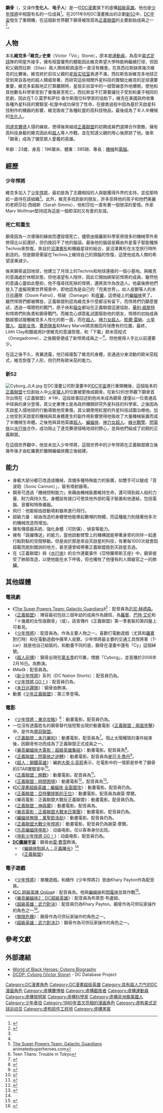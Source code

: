 {{noteTA
|G1=美国漫画
|1=zh-cn:不义联盟：人间之神; zh-tw:超級英雄：武力對決;
}}
{{Infobox comics character
|character_name= 鋼骨
|image= 鋼骨（漫畫）.jpg|230px
|caption= 新52的鋼骨<br>由Scott Williams繪製
| converted= yes
|real_name= 維克多·「維克」·史東<br>（Victor「Vic」Stone）
|publisher= [[DC漫畫|DC漫畫]]
|debut= 《{{link-en|DC Comics Presents|DC Comics Presents}}》#26（1980年10月）
|creators= Marv Wolfman<br />George Pérez
|relatives=
|previous_alliances=
|status=
|species = [[賽博格|賽博格]]人
|alliances = [[少年悍將|少年悍將]]<br />[[正義聯盟|正義聯盟]]<br />[[星辰实验室|星辰实验室]]
| partners = [[人皮獸|人皮獸]]
|aliases = Cyberion，機器俠，Technis，鋼骨2.0，Omegadrome，史帕克
|powers=超級力量<br />天才級智力<br />拳腳功夫<br />超級耐力<br />超音速飛行<br />各種先進的武器配備
}}

'''鋼骨'''（{{lang-en|'''Cyborg'''}}，又译作'''生化人'''、'''电子人'''）是一位[[DC漫畫|DC漫畫]]旗下的虛構[[超級英雄|超級英雄]]。他也是[[少年悍將|少年悍將]]中相當有名的一位成員<ref name="dc-ency">{{Cite book|last=Greenberger|first=Robert|author-link=Robert Greenberger|contribution=Cyborg|editor-last=Dougall|editor-first=Alastair|title=The DC Comics Encyclopedia|url=https://archive.org/details/dccomicsencyclop0000unse|page=[https://archive.org/details/dccomicsencyclop0000unse/page/91 91]|publisher=[[Dorling_Kindersley|Dorling Kindersley]]|location=[[New_York|New York]]|year=2008|isbn=0-7566-4119-5|oclc=213309017}}</ref>。在2011年9月DC漫畫推出的企劃[[新52|新52]]中，[[DC宇宙|DC宇宙]]發生了重開機，在這個新世界觀下鋼骨被改寫為[[正義聯盟|正義聯盟]]的主要創始成員之一<ref>{{cite web|last=Siegel|first=Lucas|title=One Year Ago: DC UNIVERSE Reboots in September|url=http://www.newsarama.com/comics/DC-Universe-Reboot-Announcement-110531.html|publisher=Newsarama|access-date=2013-06-28|archive-date=2012-02-05|archive-url=https://www.webcitation.org/65Ebwc9Qy?url=http://www.newsarama.com/comics/DC-Universe-Reboot-Announcement-110531.html|dead-url=no}}</ref>。

== 人物 ==
本名'''維克多·「維克」·史東'''（Victor「Vic」Stone），原本是[[運動員|運動員]]，為高中[[美式足球|美式足球]]隊的明星外接手，擁有相當優秀的體能因此維克希望大學時能夠繼續打球，但因和父親西拉斯（Silas）兩人關係較疏遠而一直沒有機會。在其西拉斯缺席幾次維克的比賽後，維克終於前往父親的[[星辰实验室|星辰实验室]]表達不滿，西拉斯告訴維克多地球正受到來自各地的超人類威脅著，而研究這些相關外星科技的實驗比維克的足球還要重要，維克多氣餒地正打算離開時，星辰实验室中的一個管線意外地爆開，使他和其他數名科學家受到了重傷甚至死亡。西拉斯並不打算要讓兒子受到和妻子相同的悲劇，因此在T.O.莫罗和萨拉·查尔斯兩位科學家的協助下，維克在美國政府收集各種外星科技的實驗室-紅屋中成功保住了性命，在搶救過程中因為基於天啟星科技制作的機器的影響，維克吸收了各種紅屋的高科技物品，最後成為了半人半機械的[[生化人|生化人]]。

因[[達克賽德|達克賽德]]入侵的緣故，使得後來組成[[正義聯盟|正義聯盟]]的初期成員們選擇合作禦敵，擁有高科技身軀的維克因此和[[超人|超人]]等人作戰，並在知道父親的用心後原諒了他。後來「鋼骨」成為了備受眾人愛戴的英雄。

年齡：23歲、身高：196厘米、體重：385磅、專長：[[機械|機械]]和[[電腦|電腦]]。

== 經歷 ==
=== 少年悍將 ===
維克多加入了[[少年悍將|少年悍將]]，最初是為了志趣相投的人與能獲得外界的支持，並從那時起一直待在該組織<ref name="dc-ency" />。此外，維克多找到新的朋友，許多崇拜他的孩子和他們美麗的老師莎拉·西姆斯（Sarah Simms），他和莎拉一直有著一個很深的愛情。作家Marv Wolfman堅持認為這是一個即深刻又有愛的友誼。

=== 死亡和重生 ===
鋼骨因為一次導彈的緣故而遭毀壞死亡，儘管由俄羅斯科學家用很多的機械零件來修得比以前還好，但仍挽回不了他的腦袋。最後他的腦袋是藉由外星電子智能種族Technis來恢復，來自於[[沼澤異形|沼澤異形]]和機器星球的結合，是沼澤異形在太空旅行時所創造的。但是鋼骨需留在Technis上維持自己的頭腦的恢復，這使他成為人類的希望逐漸減少。

後來鋼骨返回地球，他建立了月球上的Technis和地球連接的一個小基地。與維克的意識處於休眠狀態，但他渴望有人陪伴，因此它開始綁架前悍將的成員，雖然他的意識心靈如此壓抑，他不僅尋找死掉的悍將，還將其作為改造人。他最後將他們放入了虛擬現實世界場景中，即他認為是自己的「完美世界」，如人皮獸等人的末日巡邏隊（Doom Patrol）、核破（Damage）和[[夜翼|夜翼]]，這使碰上的[[蝙蝠俠|蝙蝠俠]]笑了。雖然悍將們都被釋放，正義聯盟則認為維克多什麼都沒有留下，而悍將們仍願意嘗試，透過一場簡短的戰鬥，原子俠和[[貓女|貓女]]都站在正義聯盟這邊協助，[[華利·威斯特|華利·威斯特]]和悍將們則負責和鋼骨戰鬥。而維克心煩意亂試圖幫助他的朋友，悍將的初始成員酷姬嘗試接觸維克多人性化的那一面，而在[[超人|超人]]、[[神力女超人_(DC漫畫)|神力女超人]]、[[凱爾·雷納|凱爾·雷納]]、[[火星獵人|火星獵人]]、[[超能女孩|超能女孩]]、[[驚奇隊長_(DC漫畫)|驚奇隊長]]和Mary Marvel將其搬回月球應有的位置。最終，Lilith Clay和酷姬用計使維克的意識恢復，和「下載」歐米茄程式（Omegadrome），之後鋼骨便成了新悍將成員之一<ref name="dc-ency" />。但他覺得人手比以前還要少。

在這之後不久，夜翼透露，他已經複製了維克的身體，並通過分身流動的歐米茄程式，維克恢復了人形，但仍然有歐米茄的能力。

=== 新52 ===
[[File:Cyborg_JLA.jpg|thumb]]
{{main|新52}}
在DC漫畫公司對漫畫中的[[DC宇宙|DC宇宙]]進行重開機後，這個版本的[[正義聯盟|正義聯盟]]七位創始人中[[火星獵人|火星獵人]]的位置被更換成鋼骨。在新52的世界觀下鋼骨首次出現在《正義聯盟》＃1中，這段故事回述到他尚未成為鋼骨,僅僅以一位普通高中球員的身分登場，其父史東博士是為政府機關研究外星科技的科學家。之後因為天啟星入侵地球的行動導致他受重傷，其父親使用紅屋的外星科技試圖治療他。加上他受到天啟星的機械與其身體產生的副作用影響使得他吸收了大量機械裝置而成了半機械生命體。之後他與其他英雄[[超人|超人]]、[[蝙蝠俠|蝙蝠俠]]、[[神力女超人_(DC漫畫)|神力女超人]]、[[哈爾·喬丹|綠光戰警]]、[[巴里·艾倫|閃電俠]]以[[水行俠|水行俠]]合作，成功阻止了達克賽德侵略地球的野心，並與他們組成了初期的正義聯盟。

在這個世界觀中，他並未加入少年悍將，這個世界中的少年悍將在正義聯盟建立後幾年後才由紅羅賓於離開蝙蝠俠獨立後組建。

== 能力 ==
*身軀大部分都已改造成機械，具備多種特殊能力的裝置，如雙手可以變成「音波砲（Sonic Cannon）」，裝有噴射器等。
*鋼骨可透過「機械控制能力」來藉由機械裝置維持生命，還可得到超人般的力量、耐力與持久性。身體設有接口可使其他外部的電子裝置和他連結，包括電腦、音響和特殊儀器。
*飛行：他能經由啟動噴射器來進行飛行。
*超級力量：經由改造的身體使他能舉起數噸的物體，而這種能力則隨著他多次的機械改造而增加。
*擁有傳感器系統、強化身體（可防彈）、偵查等能力。
*擁有「跳躍傳送」的能力，當他啟動臂管上的機構就能帶著身旁的同伴一起進行點對點的空間移動。但是由於那是來自天啟星的科技，有著每1000次就會因超載而跑到錯誤的地方，甚至還曾經帶著正義聯盟跑到天啟星去過。
*在《正義聯盟》與《[[水行俠|水行俠]]》的合作連載事件《亞特蘭蒂斯王座》中，鋼骨接受了肺部改造，以使他能在水下呼吸，但也犧牲了他僅有的人類器官之一的肺臟。

== 其他媒體 ==
=== 電視劇 ===
*《[[The_Super_Powers_Team:_Galactic_Guardians|The Super Powers Team: Galactic Guardians]]》<ref>[http://www.animatedsuperheroes.com/2008/05/super-powers-team-galactic-guardians.html The Super Powers Team: Galactic Guardians] {{Wayback|url=http://www.animatedsuperheroes.com/2008/05/super-powers-team-galactic-guardians.html |date=20171201045428 }} animatedsuperheroes.com</ref>：配音員為[[厄尼·赫德森|厄尼·赫德森]]。
*《[[正義聯盟_(動畫)|正義聯盟]]》：陣容最初包括三個年幼的成員作為跟班，為[[羅賓_(漫畫)|羅賓]]、[[巴特·艾伦|巴特·艾伦]]和「十幾歲的女性版鋼骨」（{{link-en|人造女|Cyborgirl}}或{{link-en|Natasha Irons|Natasha Irons}}）。該宣傳片《正義聯盟》第一季套裝的第四盤上可看見。
*《[[少年悍將_(電視動畫)|少年悍將]]》：配音員為{{link-en|凱瑞·派頓|Khary Payton|凱瑞·派頓 (Khary Payton) }}。作為主要人物之一。喜歡打電動遊戲（尤其和[[迪克·格雷森|羅賓]]對打時）和在電動遊戲中痛宰人皮獸。少年悍將最主要的交通工具悍將車（T-car）就是他自己組裝的。和動畫不同的是，鋼骨在漫畫中還有「Cy」這個綽號。
*《[[超人前傳|超人前傳]]》：鋼骨出現在[[超人前傳_(第五季)|第五季]]的15集，標題「Cyborg」，並首播於2006年2月16日。為{{link-en|李·湯普森·楊|Lee Thompson Young}}飾演。
*《Mad》：配音員為{{link-en|休·戴維森|Hugh Davidson (actor)}}。
*《[[新少年悍將|新少年悍將]]》系列（DC Nation Shorts）：配音員仍為{{link-en|凱瑞·派頓|Khary Payton|凱瑞·派頓}}。
*《[[少年悍將_GO！|少年悍將 GO！]]》：配音員仍為{{link-en|凱瑞·派頓|Khary Payton|凱瑞·派頓}}。
*《[[末日巡邏隊_(電視劇)|末日巡邏隊]]》：鋼骨由{{le|喬伊萬·韋德|Joivan Wade}}飾演。
*動畫《[[少年正義聯盟_(動畫)|少年正義聯盟]]》：第三季登場。

=== 電影 ===
*《[[少年悍將：東京攻略|少年悍將：東京攻略]]》<ref>Teen Titans: Trouble in Tokyo</ref>：動畫電影。配音員仍為{{link-en|凱瑞·派頓|Khary Payton|凱瑞·派頓}}。
*一位沒有透露姓名的鋼骨替代版短暫出現於動畫電影《[[正義聯盟：兩面夾擊|正義聯盟：兩面夾擊]]》中，是作為[[罪惡聯盟|罪惡聯盟]]。
*《[[正義聯盟：末日審判|正義聯盟：末日審判]]》：動畫電影。配音員為{{link-en|Bumper Robinson|Bumper Robinson}}<ref>{{Cite web |url=http://www.tvguide.com/News/Justice-League-Doom-Cast-1038097.aspx |title=Nathan Fillion, Tim Daly and Michael Rosenbaum Join an All-Star Cast for Justice League: Doom |access-date=2014-03-29 |archive-date=2014-12-08 |archive-url=https://web.archive.org/web/20141208020241/http://www.tvguide.com/news/justice-league-doom-cast-1038097.aspx |dead-url=no }}</ref>。阻止太陽耀斑的事件結束後，因鋼骨有功而成為了正義聯盟正式成員之一。
*《[[樂高蝙蝠俠大電影：超級英雄集結|樂高蝙蝠俠大電影：超級英雄集結]]》：動畫電影。配音員為{{link-en|布萊恩·布盧姆|Brian Bloom}}<ref name="#1">{{cite web|last=Gartler|first=James|title=NYCC 2012: DARK KNIGHTS & LEGO Fights on DC Animation|url=http://www.newsarama.com/film/nycc-2012-dark-knight-returns-2-lego-panel.html|publisher=Newsarama|access-date=2014-03-29|archive-date=2012-11-19|archive-url=https://web.archive.org/web/20121119025014/http://www.newsarama.com/film/nycc-2012-dark-knight-returns-2-lego-panel.html|dead-url=no}}</ref>。
*《[[正義聯盟：閃電俠之逆轉|正義聯盟：閃電俠之逆轉]]》：動畫電影。配音員為[[麥可·B·喬丹|麥可·B·喬丹]]<ref>{{Cite web |url=http://www.tvguide.com/News/Greys-Anatomy-Kevin-McKidd-Justin-Chambers-Justice-League-Flashpoint-Paradox-1064095.aspx |title=First Look: Grey's Anatomy Stars Get Animated for Justice League |access-date=2014-03-29 |archive-date=2013-04-18 |archive-url=https://web.archive.org/web/20130418234353/http://www.tvguide.com/News/Greys-Anatomy-Kevin-McKidd-Justin-Chambers-Justice-League-Flashpoint-Paradox-1064095.aspx |dead-url=no }}</ref>。
*《[[超人：鋼鐵英雄|超人：鋼鐵英雄]]》：編劇[[大衛·S·高耶|大衛·S·高耶]]表示，在電影中的一情節是參考了鋼骨的STAR實驗室中<ref>{{Cite web |url=http://screencrush.com/man-of-steel-justice-league-cyborg/ |title=存档副本 |access-date=2014-01-25 |archive-date=2019-10-13 |archive-url=https://web.archive.org/web/20191013201816/https://screencrush.com/man-of-steel-justice-league-cyborg/ |dead-url=no }}</ref>。
*《[[正義聯盟：開戰|正義聯盟：開戰]]》：動畫電影。配音員為{{link-en|謝莫·摩爾|Shemar Moore}}<ref>{{Cite web |url=http://www.worldsfinestonline.com/2013/07/initial-details-cast-and-crew-information-for-upcoming-justice-league-war-animated-feature/ |title=存档副本 |access-date=2014-01-25 |archive-date=2017-08-08 |archive-url=https://web.archive.org/web/20170808001945/http://www.worldsfinestonline.com/2013/07/initial-details-cast-and-crew-information-for-upcoming-justice-league-war-animated-feature/ |dead-url=no }}</ref>。
*《[[正義聯盟：時間困境|正義聯盟：時間困境]]》：動畫電影<ref>{{Cite web |url=http://www.worldsfinestonline.com/2014/01/target-exclusive-jla-adventures-trapped-in-time-movie-hitting-dvd-january-21st-2014/ |title=存档副本 |access-date=2014-01-25 |archive-date=2014-07-20 |archive-url=https://web.archive.org/web/20140720112634/http://www.worldsfinestonline.com/2014/01/target-exclusive-jla-adventures-trapped-in-time-movie-hitting-dvd-january-21st-2014/ |dead-url=no }}</ref>。配音員為{{link-en|艾利·瓦德爾|Avery Waddell}}<ref>{{cite web|url=http://www.worldsfinestonline.com/2014/01/target-exclusive-jla-adventures-trapped-in-time-movie-hitting-dvd-january-21st-2014/|title=Target-Exclusive “JLA Adventures: Trapped In Time” Movie Hitting DVD January 21st, 2014|work=worldsfinestonline.com|access-date=2014-01-25|archive-date=2014-07-20|archive-url=https://web.archive.org/web/20140720112634/http://www.worldsfinestonline.com/2014/01/target-exclusive-jla-adventures-trapped-in-time-movie-hitting-dvd-january-21st-2014/|dead-url=no}}</ref>。
*《[[DC漫畫超級英雄：蝙蝠俠_全面圍攻|DC漫畫超級英雄：蝙蝠俠 全面圍攻]]》：動畫電影。配音員仍為{{link-en|凱瑞·派頓|Khary Payton|凱瑞·派頓}}。
*《[[正義聯盟：亞特蘭提斯的王位|正義聯盟：亞特蘭提斯的王位]]》：動畫電影。配音員為謝莫·摩爾。
*《樂高電影：正義聯盟大戰反正義聯盟》：動畫電影。配音員仍為{{link-en|凱瑞·派頓|Khary Payton|凱瑞·派頓}}。
*《[[正義聯盟：神與魔|正義聯盟：神與魔]]》：動畫電影。配音員為{{link-en|泰勒·帕克斯|Taylor Parks}}。
*《[[樂高電影：正義聯盟大戰末日軍團|樂高電影：正義聯盟大戰末日軍團]]》：動畫電影。配音員仍為{{link-en|凱瑞·派頓|Khary Payton|凱瑞·派頓}}。
*《[[蝙蝠俠無限：萬聖節浩劫|蝙蝠俠無限：萬聖節浩劫]]》：動畫電影。配音員仍為{{link-en|凱瑞·派頓|Khary Payton|凱瑞·派頓}}。
*《[[正義聯盟大戰少年悍將|正義聯盟大戰少年悍將]]》：動畫電影。配音員仍為謝莫·摩爾。
*《[[乐高蝙蝠侠电影|乐高蝙蝠侠电影]]》：动画电影。仅以客串身份出现。
*《[[电影少年悍將_GO！|电影少年悍將 GO！]]》：动画电影，配音員仍為{{link-en|凱瑞·派頓|Khary Payton|凱瑞·派頓}}。
*'''[[DC擴展宇宙|DC擴展宇宙]]'''：鋼骨由[[雷·費雪|雷·費雪]]飾演。
**《[[蝙蝠俠對超人：正義曙光|蝙蝠俠對超人：正義曙光]]》<ref name="#1"/>
**《[[正義聯盟_(電影)|正義聯盟]]》

=== 電子遊戲 ===
*《[[少年悍將|少年悍將]]》：單機遊戲。和續作《少年悍將2》皆由Khary Payton作為配音員。
*《[[DC_超級英雄_Online|DC 超級英雄 Online]]》：配音員為{{link-en|亞歷山大·布蘭登|Alexander Brandon}}。他與[[蝙蝠俠|蝙蝠俠]]和[[巴里·艾倫|閃電俠]]並肩作戰<ref>{{Cite web | url=http://www.dcuniverseonline.com/movies.vm?movie=DCUO_CGI_072310&category=allvideos | title=DCUO Cinematic Trailer - Who Do You Trust | work=DC Universe Online (official site) | access-date=2014-03-29 | archive-date=2011-07-24 | archive-url=https://web.archive.org/web/20110724110853/http://www.dcuniverseonline.com/movies.vm?movie=DCUO_CGI_072310&category=allvideos | dead-url=no }}</ref>。
*《[[樂高蝙蝠俠2：DC超級英雄|樂高蝙蝠俠2：DC超級英雄]]》：配音員為布萊恩·布盧姆。
*《[[超級英雄：武力對決|超級英雄：武力對決]]》：配音員仍為Khary Payton。鋼骨作為可供玩家操作的角色之一<ref>{{Cite web |url=http://www.theverge.com/gaming/2012/7/11/3153746/injustice-gods-among-us-adds-two-new-heroes-cyborg-and-nightwing |title=Injustice: Gods Among Us adds two new heroes: Cyborg and Nightwing |access-date=2014-03-29 |archive-date=2012-10-01 |archive-url=https://web.archive.org/web/20121001072610/http://www.theverge.com/gaming/2012/7/11/3153746/injustice-gods-among-us-adds-two-new-heroes-cyborg-and-nightwing |dead-url=no }}</ref>。
*《[[無限危機|無限危機]]》：鋼骨作為可供玩家操作的角色之一。
*《[[超級英雄：武力對決2|超級英雄：武力對決2]]》：鋼骨作為可供玩家操作的角色之一。

== 參考文獻 ==
{{reflist|2}}

== 外部連結 ==
* [http://worldofblackheroes.com/2010/06/15/cyborg-victor-stone/ World of Black Heroes: Cyborg Biography] {{Wayback|url=http://worldofblackheroes.com/2010/06/15/cyborg-victor-stone/ |date=20181105011327 }}
*[[DCDatabase:Cyborg_(Victor_Stone)|DCDP: Cyborg (Victor Stone)]] - DC Database Project

{{少年泰坦}}
{{正义联盟}}
{{正義聯盟角色}}

{{DEFAULTSORT:Cyborg (comics)}}
[[Category:DC漫畫角色|Category:DC漫畫角色]]
[[Category:DC漫畫超级英雄|Category:DC漫畫超级英雄]]
[[Category:具有超人力气的DC漫画角色|Category:具有超人力气的DC漫画角色]]
[[Category:虛構賽博格|Category:虛構賽博格]]
[[Category:虛構截肢者|Category:虛構截肢者]]
[[Category:虛構運動員|Category:虛構運動員]]
[[Category:虛構發明家|Category:虛構發明家]]
[[Category:虛構科學家|Category:虛構科學家]]
[[Category:虛構非洲裔美國人|Category:虛構非洲裔美國人]]
[[Category:少年泰坦|Category:少年泰坦]]
[[Category:1980年首次亮相的漫画角色|Category:1980年首次亮相的漫画角色]]
[[Category:虚构美式足球运动员|Category:虚构美式足球运动员]]
[[Category:虚构软件工程师|Category:虚构软件工程师]]
[[Category:虛構黑客|Category:虛構黑客]]